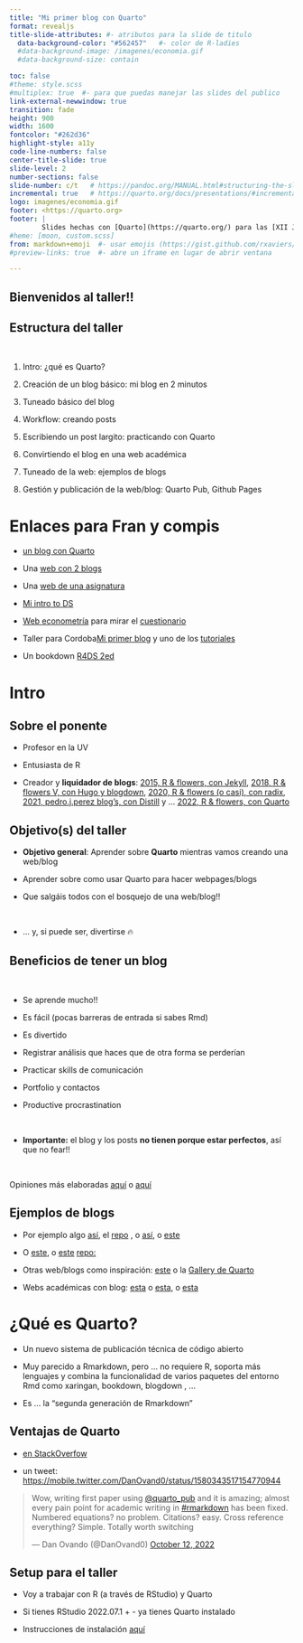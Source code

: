 ```yaml
---
title: "Mi primer blog con Quarto"
format: revealjs
title-slide-attributes: #- atributos para la slide de titulo
  data-background-color: "#562457"   #- color de R-ladies
  #data-background-image: /imagenes/economia.gif
  #data-background-size: contain      

toc: false
#theme: style.scss
#multiplex: true  #- para que puedas manejar las slides del publico
link-external-newwindow: true
transition: fade
height: 900
width: 1600
fontcolor: "#262d36"
highlight-style: a11y
code-line-numbers: false
center-title-slide: true
slide-level: 2 
number-sections: false
slide-number: c/t   # https://pandoc.org/MANUAL.html#structuring-the-slide-show
incremental: true   # https://quarto.org/docs/presentations/#incremental-lists
logo: imagenes/economia.gif
footer: <https://quarto.org>
footer: |
        Slides hechas con [Quarto](https://quarto.org/) para las [XII Jornadas de Usuarios de R](http://r-es.org/12jr/)
#heme: [moon, custom.scss]
from: markdown+emoji  #- usar emojis (https://gist.github.com/rxaviers/7360908)
#preview-links: true  #- abre un iframe en lugar de abrir ventana

---
```


## Bienvenidos al taller!!



## Estructura del taller

<br>

::: {.nonincremental}

1. Intro: ¿qué es Quarto?

2. Creación de un blog básico: mi blog en 2 minutos

3. Tuneado básico del blog

4. Workflow: creando posts

5. Escribiendo un post largito: practicando con Quarto

6. Convirtiendo el blog en una web académica

7. Tuneado de la web: ejemplos de blogs

8. Gestión y publicación de la web/blog: Quarto Pub, Github Pages
:::


# Enlaces para Fran y compis{.smaller}

::: {.nonincremental}
- [un blog con Quarto](https://perezp44.github.io/pjperez.blog.2022/)

- Una [web con 2 blogs](https://perezp44.github.io/pjperez.web/)

- Una [web de una asignatura](https://openscapes.github.io/quarto-website-tutorial/)

- [Mi intro to DS](https://perezp44.github.io/intro-ds-22-23-web/)

- [Web econometría](https://perezp44.github.io/web.Econometria.GADE/) para mirar el [cuestionario](https://perezp44.github.io/web.Econometria.GADE/materiales/cuestionario_practicas.html)

- Taller para Cordoba[Mi primer blog](https://perezp44.github.io/taller.primer.blog/)  y uno de los [tutoriales](https://perezp44.github.io/taller.primer.blog/taller/02_taller_crear-blog-basico.html)

- Un bookdown [R4DS 2ed](https://r4ds.hadley.nz/)

:::


# Intro


## Sobre el ponente

- Profesor en la UV

- Entusiasta de R

- Creador y **liquidador de blogs**: [2015, R & flowers, con Jekyll](http://perezp44.github.io/), [2018, R & flowers V, con Hugo y blogdown](https://rflowers5.netlify.app/), [2020, R & flowers (o casi), con radix](https://perezp44.github.io/my_blog_R-flowers-0.1.3/), [2021, pedro.j.perez blog’s, con Distill](https://perezp44.github.io/pjperez.web/) y ... [2022, R & flowers, con Quarto](https://perezp44.github.io/pjperez.blog.2022/)



## Objetivo(s) del taller 

- **Objetivo general**: Aprender sobre **Quarto** mientras vamos creando una web/blog

- Aprender sobre como usar Quarto para hacer webpages/blogs

- Que salgáis todos con el bosquejo de una web/blog!!

<br>

- ... y, si puede ser, divertirse  🔥


## Beneficios de tener un blog{.smaller}

<br>

::: {.nonincremental}

- Se aprende mucho!!

- Es fácil (pocas barreras de entrada si sabes Rmd)

- Es divertido

- Registrar análisis que haces que de otra forma se perderían 

- Practicar skills de comunicación

- Portfolio y contactos

- Productive procrastination

<br>

- **Importante:** el blog y los posts **no tienen porque estar perfectos**, así que no fear!!

<br>

Opiniones más elaboradas [aquí](https://www.rebeccabarter.com/blog/2020-02-03_blogger/) o [aquí](https://jozef.io/r914-one-year-r-blogging/) 

:::

## Ejemplos de blogs

- Por ejemplo algo [así](https://www.mm218.dev/blog.html), el [repo](https://github.com/mikemahoney218/mm218.dev) , o [así](https://graphdr.github.io/data-stories/), o [este](https://rlille.fr/)

- O [este](https://ddimmery.com/blog.html), o [este](https://rlille.fr/) [repo:](https://github.com/RLille/rlille.fr)


- Otras web/blogs como inspiración: [este](https://www.paltmeyer.com/blog/) o la [Gallery de Quarto](https://quarto.org/docs/gallery/#websites)

- Webs académicas con blog: [esta](https://www.mm218.dev/) o [esta](https://ddimmery.com), o [esta](https://marioangst.com/en/)



# ¿Qué es Quarto?

- Un nuevo sistema de publicación técnica de código abierto

- Muy parecido a Rmarkdown, pero ... no requiere R, soporta más lenguajes y combina la funcionalidad de varios paquetes del entorno Rmd como xaringan, bookdown, blogdown , ...

- Es ... la "segunda generación de Rmarkdown"

## Ventajas de Quarto

::: {.nonincremental}

- [en StackOverfow](https://stackoverflow.com/questions/72089640/what-are-the-benefits-of-using-quarto-over-rmarkdown)

- un tweet: <https://mobile.twitter.com/DanOvand0/status/1580343517154770944>

<blockquote class="twitter-tweet"><p lang="en" dir="ltr">Wow, writing first paper using <a href="https://twitter.com/quarto_pub?ref_src=twsrc%5Etfw">@quarto_pub</a> and it is amazing; almost every pain point for academic writing in <a href="https://twitter.com/hashtag/rmarkdown?src=hash&amp;ref_src=twsrc%5Etfw">#rmarkdown</a> has been fixed. Numbered equations? no problem. Citations? easy. Cross reference everything? Simple. Totally worth switching</p>&mdash; Dan Ovando (@DanOvand0) <a href="https://twitter.com/DanOvand0/status/1580343517154770944?ref_src=twsrc%5Etfw">October 12, 2022</a></blockquote> <script async src="https://platform.twitter.com/widgets.js" charset="utf-8"></script> 
:::


## Setup para el taller

- Voy a trabajar con R (a través de RStudio) y Quarto

- Si tienes RStudio 2022.07.1 + - ya tienes Quarto instalado 

- Instrucciones de instalación [aquí](https://perezp44.github.io/taller.primer.blog/setup.html)
